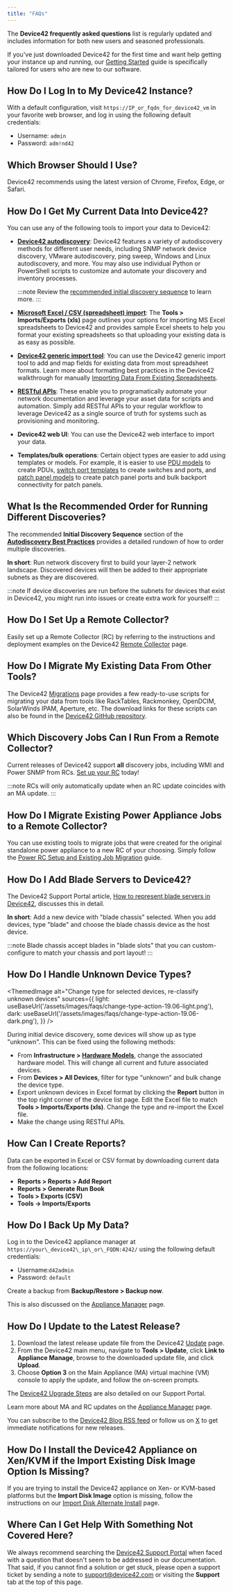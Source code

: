 ```yaml
---
title: "FAQs"
---
```



The **Device42 frequently asked questions** list is regularly updated and includes information for both new users and seasoned professionals.

If you've just downloaded Device42 for the first time and want help getting your instance up and running, our [Getting Started](getstarted/index.mdx) guide is specifically tailored for users who are new to our software.

## How Do I Log In to My Device42 Instance?

With a default configuration, visit `https://IP_or_fqdn_for_device42_vm` in your favorite web browser, and  log in using the following default credentials:

- Username: `admin`
- Password: `adm!nd42`

## Which Browser Should I Use?

Device42 recommends using the latest version of Chrome, Firefox, Edge, or Safari.

## How Do I Get My Current Data Into Device42?

You can use any of the following tools to import your data to Device42:

- [**Device42 autodiscovery**](auto-discovery/index.mdx): Device42 features a variety of autodiscovery methods for different user needs, including SNMP network device discovery, VMware autodiscovery, ping sweep, Windows and Linux autodiscovery, and more. You may also use individual Python or PowerShell scripts to customize and automate your discovery and inventory processes.

  :::note
  Review the [recommended initial discovery sequence](auto-discovery/autodisc-best-practices.mdx) to learn more.
  :::

- [**Microsoft Excel / CSV (spreadsheet) import**](integration/imports/index.mdx): The **Tools > Imports/Exports (xls)** page outlines your options for importing MS Excel spreadsheets to Device42 and provides sample Excel sheets to help you format your existing spreadsheets so that uploading your existing data is as easy as possible.
- [**Device42 generic import tool**](https://www.device42.com/blog/2018/06/19/new-features-added-to-the-generic-import-tool/): You can use the Device42 generic import tool to add and map fields for existing data from most spreadsheet formats. Learn more about formatting best practices in the Device42 walkthrough for manually [Importing Data From Existing Spreadsheets](getstarted/importing-data-from-existing-spreadsheets.mdx).
- [**RESTful APIs**](https://api.device42.com): These enable you to programatically automate your network documentation and leverage your asset data for scripts and automation. Simply add RESTful APIs to your regular workflow to leverage Device42 as a single source of truth for systems such as provisioning and monitoring.
- **Device42 web UI**: You can use the Device42 web interface to import your data.
- **Templates/bulk operations**: Certain object types are easier to add using templates or models. For example, it is easier to use [PDU models](infrastructure-management/power-units/defining-pdu-models.mdx) to create PDUs, [switch port templates](infrastructure-management/ipam/switch-templates.mdx) to create switches and ports, and [patch panel models](infrastructure-management/power-units/defining-pdu-models.mdx) to create patch panel ports and bulk backport connectivity for patch panels.

## What Is the Recommended Order for Running Different Discoveries?

The recommended **Initial Discovery Sequence** section of the [**Autodiscovery Best Practices**](/auto-discovery/autodisc-best-practices/) provides a detailed rundown of how to order multiple discoveries.

**In short**: Run network discovery first to build your layer-2 network landscape. Discovered devices will then be added to their appropriate subnets as they are discovered.

:::note
If device discoveries are run before the subnets for devices that exist in Device42, you might run into issues or create extra work for yourself!
:::

## How Do I Set Up a Remote Collector?

Easily set up a Remote Collector (RC) by referring to the instructions and deployment examples on the Device42 [Remote Collector](auto-discovery/remote-collector-rc.mdx) page.

## How Do I Migrate My Existing Data From Other Tools?

The Device42 [Migrations](https://www.device42.com/migrations/) page provides a few ready-to-use scripts for migrating your data from tools like RackTables, Rackmonkey, OpenDCIM, SolarWinds IPAM, Aperture, etc. The download links for these scripts can also be found in the [Device42 GitHub repository](https://github.com/device42).

## Which Discovery Jobs Can I Run From a Remote Collector?

Current releases of Device42 support **all** discovery jobs, including WMI and Power SNMP from RCs. [Set up your RC](auto-discovery/remote-collector-rc.mdx) today!

:::note
RCs will only automatically update when an RC update coincides with an MA update.
:::

## How Do I Migrate Existing Power Appliance Jobs to a Remote Collector?

You can use existing tools to migrate jobs that were created for the original standalone power appliance to a new RC of your choosing. Simply follow the [Power RC Setup and Existing Job Migration](infrastructure-management/power-and-environmental-monitoring/power-rc-setup-job-migration.mdx) guide.

## How Do I Add Blade Servers to Device42?

The Device42 Support Portal article, [How to represent blade servers in Device42](https://support.device42.com/hc/en-us/articles/222221468-How-to-represent-blade-servers-in-device42#:~:text=When%20adding%20a%20new%20device,the%20blade%20server%20belongs%20to.), discusses this in detail.

**In short**: Add a new device with "blade chassis" selected. When you add devices, type "blade" and choose the blade chassis device as the host device.

:::note
Blade chassis accept blades in "blade slots" that you can custom-configure to match your chassis and port layout!
:::

## How Do I Handle Unknown Device Types?

<ThemedImage
  alt="Change type for selected devices, re-classify unknown devices"
  sources={{
    light: useBaseUrl('/assets/images/faqs/change-type-action-19.06-light.png'),
    dark: useBaseUrl('/assets/images/faqs/change-type-action-19.06-dark.png'),
  }}
/>

During initial device discovery, some devices will show up as type "unknown". This can be fixed using the following methods:

- From **Infrastructure > [Hardware Models](/infrastructure-management/devices/hardware-models-templates.mdx)**, change the associated hardware model. This will change all current and future associated devices.
- From **Devices > All Devices**, filter for type "unknown" and bulk change the device type.
- Export unknown devices in Excel format by clicking the **Report** button in the top right corner of the device list page. Edit the Excel file to match **Tools > Imports/Exports (xls)**. Change the type and re-import the Excel file.
- Make the change using RESTful APIs.

## How Can I Create Reports?

Data can be exported in Excel or CSV format by downloading current data from the following locations:

- **Reports > Reports > Add Report**
- **Reports > Generate Run Book**
- **Tools > Exports (CSV)**
- **Tools -> Imports/Exports**

## How Do I Back Up My Data?

Log in to the Device42 appliance manager at `https://your\_device42\_ip\_or\_FQDN:4242/` using the following default credentials:

- Username:`d42admin`
- Password: `default`

Create a backup from **Backup/Restore > Backup now**.

This is also discussed on the [Appliance Manager](/administration/appliance-manager/) page.

## How Do I Update to the Latest Release?

1. Download the latest release update file from the Device42 [Update](https://www.device42.com/update/) page.
2. From the Device42 main menu, navigate to **Tools > Update**, click **Link to Appliance Manage**, browse to the downloaded update file, and click **Upload**.
3. Choose **Option 3** on the Main Appliance (MA) virtual machine (VM) console to apply the update, and follow the on-screen prompts.

The [Device42 Upgrade Steps](https://support.device42.com/hc/en-us/articles/222221228-Upgrade-Steps-Device42) are also detailed on our Support Portal.

Learn more about MA and RC updates on the [Appliance Manager](/administration/appliance-manager/) page.

You can subscribe to the [Device42 Blog RSS feed](https://www.device42.com/blog/feed/) or follow us on [X](https://x.com/device42) to get immediate notifications for new releases.

## How Do I Install the Device42 Appliance on Xen/KVM if the Import Existing Disk Image Option Is Missing?

If you are trying to install the Device42 appliance on Xen- or KVM-based platforms but the **Import Disk Image** option is missing, follow the instructions on our [Import Disk Alternate Install](/getstarted/installation/how-do-i-install-device42-xenkvm-appliance-if-import-existing-disk-image-option-is-missing/) page.

## Where Can I Get Help With Something Not Covered Here?

We always recommend searching the [Device42 Support Portal](https://support.device42.com/hc/en-us) when faced with a question that doesn't seem to be addressed in our documentation. That said, if you cannot find a solution or get stuck, please open a support ticket by sending a note to [support@device42.com](mailto:support@device42.com) or visiting the **Support** tab at the top of this page.
